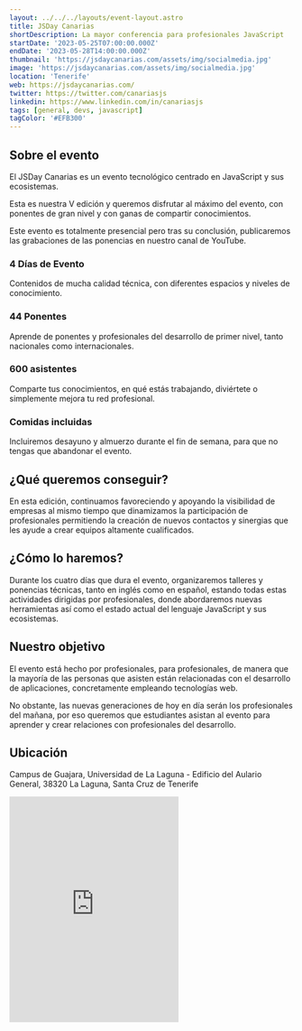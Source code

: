 ```yaml
---
layout: ../../../layouts/event-layout.astro
title: JSDay Canarias
shortDescription: La mayor conferencia para profesionales JavaScript
startDate: '2023-05-25T07:00:00.000Z'
endDate: '2023-05-28T14:00:00.000Z'
thumbnail: 'https://jsdaycanarias.com/assets/img/socialmedia.jpg'
image: 'https://jsdaycanarias.com/assets/img/socialmedia.jpg'
location: 'Tenerife'
web: https://jsdaycanarias.com/
twitter: https://twitter.com/canariasjs
linkedin: https://www.linkedin.com/in/canariasjs
tags: [general, devs, javascript]
tagColor: '#EFB300'
---
```


## Sobre el evento

El JSDay Canarias es un evento tecnológico centrado en JavaScript y sus ecosistemas.

Esta es nuestra V edición y queremos disfrutar al máximo del evento, con ponentes de gran nivel y con ganas de compartir conocimientos.

Este evento es totalmente presencial pero tras su conclusión, publicaremos las grabaciones de las ponencias en nuestro canal de YouTube.

### 4 Días de Evento

Contenidos de mucha calidad técnica, con diferentes espacios y niveles de conocimiento.

### 44 Ponentes

Aprende de ponentes y profesionales del desarrollo de primer nivel, tanto nacionales como internacionales.

### 600 asistentes

Comparte tus conocimientos, en qué estás trabajando, diviértete o simplemente mejora tu red profesional.

### Comidas incluidas

Incluiremos desayuno y almuerzo durante el fin de semana, para que no tengas que abandonar el evento.

## ¿Qué queremos conseguir?

En esta edición, continuamos favoreciendo y apoyando la visibilidad de empresas al mismo tiempo que dinamizamos la participación de profesionales permitiendo la creación de nuevos contactos y sinergias que les ayude a crear equipos altamente cualificados.

## ¿Cómo lo haremos?

Durante los cuatro días que dura el evento, organizaremos talleres y ponencias técnicas, tanto en inglés como en español, estando todas estas actividades dirigidas por profesionales, donde abordaremos nuevas herramientas así como el estado actual del lenguaje JavaScript y sus ecosistemas.

## Nuestro objetivo

El evento está hecho por profesionales, para profesionales, de manera que la mayoría de las personas que asisten están relacionadas con el desarrollo de aplicaciones, concretamente empleando tecnologías web.

No obstante, las nuevas generaciones de hoy en día serán los profesionales del mañana, por eso queremos que estudiantes asistan al evento para aprender y crear relaciones con profesionales del desarrollo.

## Ubicación 

Campus de Guajara, Universidad de La Laguna - Edificio del Aulario General, 38320 La Laguna, Santa Cruz de Tenerife

<iframe className="w-full mt-4" height="400" src="https://www.google.com/maps/embed?pb=!1m18!1m12!1m3!1d3507.362453702084!2d-16.30531304075317!3d28.468629200000002!2m3!1f0!2f0!3f0!3m2!1i1024!2i768!4f13.1!3m3!1m2!1s0xc41cd87916cd819%3A0x89cdc82f6be4fb8d!2sJSDay%20Canarias%202023!5e0!3m2!1ses!2ses!4v1669008819647!5m2!1ses!2ses" style="border:0;" allowfullscreen="" loading="lazy" referrerpolicy="no-referrer-when-downgrade"></iframe>


